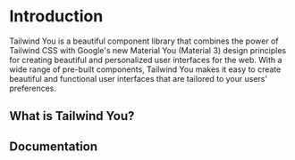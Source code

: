 # Introduction
 
Tailwind You is a beautiful component library that combines the power of Tailwind CSS with Google's new Material You (Material 3) design principles for creating beautiful and personalized user interfaces for the web.
With a wide range of pre-built components, Tailwind You makes it easy to create beautiful and functional user interfaces that are tailored to your users' preferences.

## What is Tailwind You?

## Documentation
